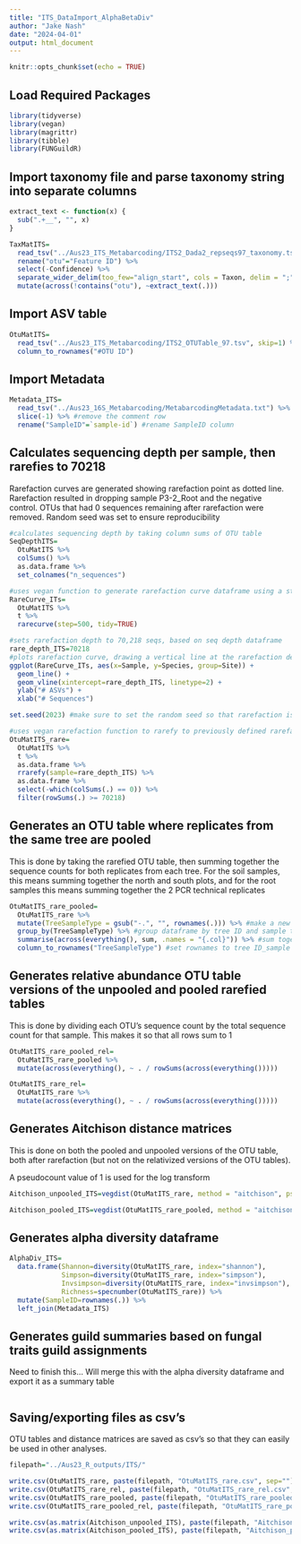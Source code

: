 ```yaml
---
title: "ITS_DataImport_AlphaBetaDiv"
author: "Jake Nash"
date: "2024-04-01"
output: html_document
---
```


```r
knitr::opts_chunk$set(echo = TRUE)
```

## Load Required Packages
```r
library(tidyverse)
library(vegan)
library(magrittr)
library(tibble)
library(FUNGuildR)
```

## Import taxonomy file and parse taxonomy string into separate columns
```r
extract_text <- function(x) {
  sub(".+__", "", x)
}

TaxMatITS=
  read_tsv("../Aus23_ITS_Metabarcoding/ITS2_Dada2_repseqs97_taxonomy.tsv") %>%
  rename("otu"="Feature ID") %>%
  select(-Confidence) %>%
  separate_wider_delim(too_few="align_start", cols = Taxon, delim = ";", names = c("Kingdom", "Phylum","Class", "Order","Family","Genus","Species", "SH")) %>%
  mutate(across(!contains("otu"), ~extract_text(.)))
```

## Import ASV table
```r
OtuMatITS=
  read_tsv("../Aus23_ITS_Metabarcoding/ITS2_OTUTable_97.tsv", skip=1) %>%
  column_to_rownames("#OTU ID")
```

## Import Metadata
```r
Metadata_ITS=
  read_tsv("../Aus23_16S_Metabarcoding/MetabarcodingMetadata.txt") %>%
  slice(-1) %>% #remove the comment row 
  rename("SampleID"=`sample-id`) #rename SampleID column
```

## Calculates sequencing depth per sample, then rarefies to 70218
Rarefaction curves are generated showing rarefaction point as dotted line. Rarefaction resulted in dropping sample P3-2_Root and the negative control. OTUs that had 0 sequences remaining after rarefaction were removed. Random seed was set to ensure reproducibility
```r
#calculates sequencing depth by taking column sums of OTU table
SeqDepthITS=
  OtuMatITS %>%
  colSums() %>%
  as.data.frame %>%
  set_colnames("n_sequences")

#uses vegan function to generate rarefaction curve dataframe using a step of 500 seqs
RareCurve_ITs=
  OtuMatITS %>%
  t %>%
  rarecurve(step=500, tidy=TRUE)

#sets rarefaction depth to 70,218 seqs, based on seq depth dataframe
rare_depth_ITS=70218
#plots rarefaction curve, drawing a vertical line at the rarefaction depth
ggplot(RareCurve_ITs, aes(x=Sample, y=Species, group=Site)) +
  geom_line() +
  geom_vline(xintercept=rare_depth_ITS, linetype=2) +
  ylab("# ASVs") +
  xlab("# Sequences")

set.seed(2023) #make sure to set the random seed so that rarefaction is reproducible

#uses vegan rarefaction function to rarefy to previously defined rarefaction depth
OtuMatITS_rare=
  OtuMatITS %>%
  t %>%
  as.data.frame %>%
  rrarefy(sample=rare_depth_ITS) %>%
  as.data.frame %>%
  select(-which(colSums(.) == 0)) %>%
  filter(rowSums(.) >= 70218)

```

## Generates an OTU table where replicates from the same tree are pooled
This is done by taking the rarefied OTU table, then summing together the sequence counts for both replicates from each tree. For the soil samples, this means summing together the north and south plots, and for the root samples this means summing together the 2 PCR technical replicates
```r
OtuMatITS_rare_pooled=
  OtuMatITS_rare %>%
  mutate(TreeSampleType = gsub("-.", "", rownames(.))) %>% #make a new column with the tree ID and sample type
  group_by(TreeSampleType) %>% #group dataframe by tree ID and sample type
  summarise(across(everything(), sum, .names = "{.col}")) %>% #sum together sequence counts for all samples that were from the same tree and sample type
  column_to_rownames("TreeSampleType") #set rownames to tree ID_sample type

```

## Generates relative abundance OTU table versions of the unpooled and pooled rarefied tables
This is done by dividing each OTU's sequence count by the total sequence count for that sample. This makes it so that all rows sum to 1

```r
OtuMatITS_rare_pooled_rel=
  OtuMatITS_rare_pooled %>%
  mutate(across(everything(), ~ . / rowSums(across(everything()))))

OtuMatITS_rare_rel=
  OtuMatITS_rare %>%
  mutate(across(everything(), ~ . / rowSums(across(everything()))))
```

## Generates Aitchison distance matrices
This is done on both the pooled and unpooled versions of the OTU table, both after rarefaction (but not on the relativized versions of the OTU tables).

A pseudocount value of 1 is used for the log transform
```r
Aitchison_unpooled_ITS=vegdist(OtuMatITS_rare, method = "aitchison", pseudocount=1)

Aitchison_pooled_ITS=vegdist(OtuMatITS_rare_pooled, method = "aitchison", pseudocount=1)
```

## Generates alpha diversity dataframe
```r
AlphaDiv_ITS=
  data.frame(Shannon=diversity(OtuMatITS_rare, index="shannon"),
             Simpson=diversity(OtuMatITS_rare, index="simpson"),
             Invsimpson=diversity(OtuMatITS_rare, index="invsimpson"),
             Richness=specnumber(OtuMatITS_rare)) %>%
  mutate(SampleID=rownames(.)) %>%
  left_join(Metadata_ITS)

```

## Generates guild summaries based on fungal traits guild assignments
Need to finish this...
Will merge this with the alpha diversity dataframe and export it as a summary table
```r


```

## Saving/exporting files as csv's
OTU tables and distance matrices are saved as csv's so that they can easily be used in other analyses. 
```r
filepath="../Aus23_R_outputs/ITS/"

write.csv(OtuMatITS_rare, paste(filepath, "OtuMatITS_rare.csv", sep=""))
write.csv(OtuMatITS_rare_rel, paste(filepath, "OtuMatITS_rare_rel.csv", sep=""))
write.csv(OtuMatITS_rare_pooled, paste(filepath, "OtuMatITS_rare_pooled.csv", sep=""))
write.csv(OtuMatITS_rare_pooled_rel, paste(filepath, "OtuMatITS_rare_pooled_rel.csv", sep=""))

write.csv(as.matrix(Aitchison_unpooled_ITS), paste(filepath, "Aitchison_unpooled_ITS.csv", sep=""))
write.csv(as.matrix(Aitchison_pooled_ITS), paste(filepath, "Aitchison_pooled_ITS.csv", sep=""))
```
